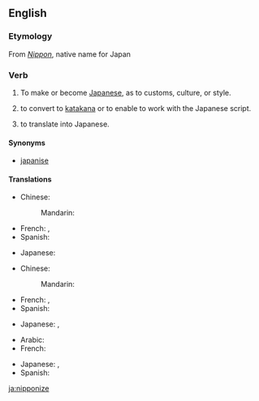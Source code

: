 ==English==

===Etymology===
From ''[[Nippon]]'', native name for Japan

===Verb===
{{en-verb|nipponiz|ing}}

# {{transitive}} To make or become [[Japanese]], as to customs, culture, or style.
# {{transitive}} to convert to [[katakana]] or to enable to work with the Japanese script.
# {{transitive}} to translate into Japanese.

====Synonyms====
* [[japanise]]

====Translations====
{{trans-top|to make or become more Japanese}}
* Chinese:
*: Mandarin: {{t-|cmn|日本化|tr=rìběnhuà|sc=Hani}}
* French: {{t|fr|nipponiser}}, {{t|fr|japoniser}}
* Spanish: {{t|es|niponizar}}
{{trans-mid}}
* Japanese: {{t|ja|日本化する|tr=にほんかする, Nihonka-suru|sc=Jpan}}
{{trans-bottom}}

{{trans-top|to convert to Katakana or to enable to work with the Japanese script}}
* Chinese:
*: Mandarin: {{t-|cmn|日本化|tr=rìběnhuà|sc=Hani}}
* French: {{t|fr|nipponiser}}, {{t|fr|japoniser}}
* Spanish: {{t|es|niponizar}}
{{trans-mid}}
* Japanese: {{t|ja|日本化する|tr=にほんかする, Nihonka-suru|sc=Jpan}}, {{t|ja|仮名書きする|tr=かながきする, kanagaki-suru|sc=Jpan}}
{{trans-bottom}}

{{trans-top|to translate into Japanese}}
* Arabic: {{t|ar|ترجم إلى اليابانية|tr=tarjama 'ila al-yabaníyya|sc=Arab}}
* French: {{t|fr|traduire en japonais}}
{{trans-mid}}
* Japanese: {{t|ja|日本語に翻訳する|tr=にほんごにほんやくする, nihongo-ni hon'yaku-suru|sc=Jpan}}, {{t|ja|和訳する|tr=わやくする, Wayaku-suru|sc=Jpan}}
* Spanish: {{t|es|traducir a japonés}}
{{trans-bottom}}

[[ja:nipponize]]